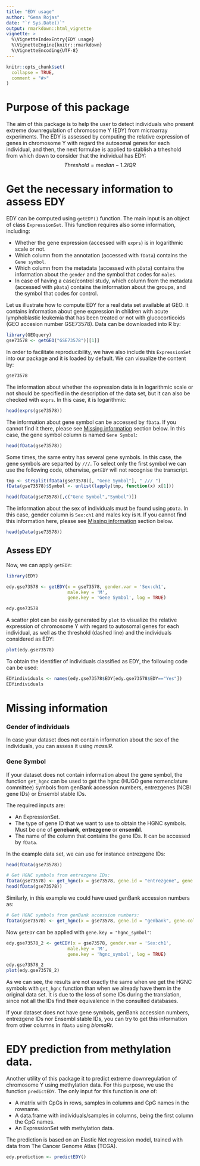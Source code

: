 ```yaml
---
title: "EDY usage"
author: "Gema Rojas"
date: "`r Sys.Date()`"
output: rmarkdown::html_vignette
vignette: >
  %\VignetteIndexEntry{EDY usage}
  %\VignetteEngine{knitr::rmarkdown}
  %\VignetteEncoding{UTF-8}
---
```


```r
knitr::opts_chunk$set(
  collapse = TRUE,
  comment = "#>"
)
```

# Purpose of this package

The aim of this package is to help the user to detect individuals who present extreme downregulation of chromosome Y (EDY) from microarray experiments. The EDY is assessed by computing the relative expression of genes in chromosome Y with regard the autosomal genes for each individual, and then, the next formulae is applied to stablish a trheshold from which down to consider that the individual has EDY:
$$Threshold = median - 1.2IQR$$

# Get the necessary information to assess EDY

EDY can be computed using `getEDY()` function. The main input is an object of class `ExpressionSet`. This function requires also some information, including:

- Whether the gene expression (accessed with `exprs`) is in logarithmic scale or not. 
- Which column from the annotation (accessed with `fData`) contains the `Gene symbol`.
- Which column from the metadata (accessed with `pData`) contains the information about the `gender` and the symbol that codes for `males`.
- In case of having a case/control study, which column from the metadata (accessed with `pData`) contains the information about the groups, and the symbol that codes for control. 

Let us illustrate how to compute EDY for a real data set available at GEO. It contains information about gene expression in children with acute lymphoblastic leukemia that has been treated or not with glucocorticoids (GEO accesion number GSE73578). Data can be downloaded into R by:

```r
library(GEOquery)
gse73578 <- getGEO("GSE73578")[[1]]
```

In order to facilitate reproducibility, we have also include this `ExpressionSet` into our package and it is loaded by default. We can visualize the content by:

```r
gse73578
```


The information about whether the expression data is in logarithmic scale or not should be specified in the description of the data set, but it can also be checked with `exprs`. In this case, it is logarithmic: 

```r
head(exprs(gse73578))
```

The information about gene symbol can be accessed by `fData`. If you cannot find it there, please see [Missing information](#missing-information) section below. In this case, the gene symbol column is named `Gene Symbol`:

```r
head(fData(gse73578))
```


Some times, the same entry has several gene symbols. In this case, the gene symbols are separted by ` /// `. To select only the first symbol we can use the following code, otherwise, `getEDY` will not recognise the transcript.

```r
tmp <- strsplit(fData(gse73578)[, "Gene Symbol"], " /// ")
fData(gse73578)$Symbol <- unlist(lapply(tmp, function(x) x[1]))

head(fData(gse73578)[,c("Gene Symbol","Symbol")])
```

The information about the sex of individuals must be found using `pData`. In this case, gender column is `Sex:ch1` and males key is `M`. If you cannot find this information here, please see [Missing information](#missing-information) section below.

```r
head(pData(gse73578))
```


## Assess EDY

Now, we can apply `getEDY`:

```r
library(EDY)

edy.gse73578 <- getEDY(x = gse73578, gender.var = 'Sex:ch1',
                       male.key = 'M', 
                       gene.key = 'Gene Symbol', log = TRUE)

edy.gse73578
```

A scatter plot can be easily generated by `plot` to visualize the relative expression of chromosome Y with regard to autosomal genes for each individual, as well as the threshold (dashed line) and the individuals considered as EDY:

```r
plot(edy.gse73578)
```

To obtain the identifier of individuals classified as EDY, the following code can be used:

```r
EDYindividuals <- names(edy.gse73578$EDY[edy.gse73578$EDY=="Yes"])
EDYindividuals
```


# Missing information

### Gender of individuals

In case your dataset does not contain information about the sex of the individuals, you can assess it using *massiR*.

### Gene Symbol

If your dataset does not contain information about the gene symbol, the function `get_hgnc` can be used to get the hgnc (HUGO gene nomenclature committee) symbols from genBank accession numbers, entrezgenes (NCBI gene IDs) or Ensembl stable IDs. 

The required inputs are:

- An ExpressionSet.
- The type of gene ID that we want to use to obtain the HGNC symbols. Must be one of **genebank**, **entrezgene** or **ensembl**.
- The name of the column that contains the gene IDs. It can be accessed by `fData`.

In the example data set, we can use for instance entrezgene IDs:

```r
head(fData(gse73578))  

# Get HGNC symbols from entrezgene IDs:
fData(gse73578) <- get_hgnc(x = gse73578, gene.id = "entrezgene", gene.col = "ENTREZ_GENE_ID")
head(fData(gse73578))
```

Similarly, in this example we could have used genBank accession numbers as:

```r
# Get HGNC symbols from genBank accession numbers:
fData(gse73578) <- get_hgnc(x = gse73578, gene.id = "genbank", gene.col = "GB_ACC")
```

Now `getEDY` can be applied with `gene.key = "hgnc_symbol"`:

```r
edy.gse73578_2 <- getEDY(x = gse73578, gender.var = 'Sex:ch1',
                       male.key = 'M', 
                       gene.key = 'hgnc_symbol', log = TRUE)

edy.gse73578_2
plot(edy.gse73578_2)
```

As we can see, the results are not exactly the same when we get the HGNC symbols with `get_hgnc` function than when we already have them in the original data set. It is due to the loss of some IDs during the translation, since not all the IDs find their equivalence in the consulted databases.


If your dataset does not have gene symbols, genBank accession numbers, entrezgene IDs nor Ensembl stable IDs, you can try to get this information from other columns in `fData` using *biomaRt*.

# EDY prediction from methylation data.

Another utility of this package it to predict extreme downregulation of chromosome Y using methylation data. For this purpose, we use the function `predictEDY`. The only input for this function is *one* of: 

- A matrix with CpGs in rows, samples in columns and CpG names in the rowname.
- A data.frame with individuals/samples in columns, being the first column the CpG names.
- An ExpressionSet with methylation data.


The prediction is based on an Elastic Net regression model, trained with data from The Cancer Genome Atlas (TCGA).

```r
edy.prediction <- predictEDY()
```



[massiR]: https://bioconductor.org/packages/release/bioc/html/massiR.html
[biomaRt]: https://bioconductor.org/packages/release/bioc/html/biomaRt.html
[The Cancer Genome Atlas (TCGA)]: https://www.cancer.gov/about-nci/organization/ccg/research/structural-genomics/tcga
